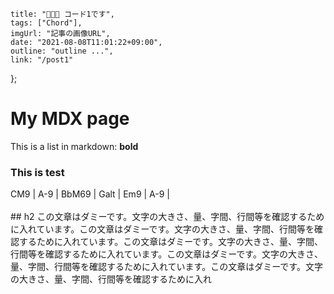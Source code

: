     title: "👩🏿‍💻 コード1です",
    tags: ["Chord"],
    imgUrl: "記事の画像URL",
    date: "2021-08-08T11:01:22+09:00",
    outline: "outline ...",
    link: "/post1"
};

# My MDX page

This is a list in markdown:
**bold**

<div style={{ padding: '20px', backgroundColor: 'tomato' }}>
  <h3>This is test</h3>
	CM9 | A-9 | BbM69 | Galt |  
	Em9 | A-9 |
</div>
<br />
## h2
この文章はダミーです。文字の大きさ、量、字間、行間等を確認するために入れています。この文章はダミーです。文字の大きさ、量、字間、行間等を確認するために入れています。この文章はダミーです。文字の大きさ、量、字間、行間等を確認するために入れています。この文章はダミーです。文字の大きさ、量、字間、行間等を確認するために入れています。この文章はダミーです。文字の大きさ、量、字間、行間等を確認するために入れ

